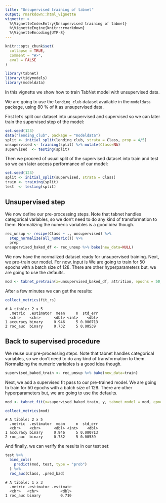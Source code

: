 ```yaml
---
title: "Unsupervised training of tabnet"
output: rmarkdown::html_vignette
vignette: >
  %\VignetteIndexEntry{Unsupervised training of tabnet}
  %\VignetteEngine{knitr::rmarkdown}
  %\VignetteEncoding{UTF-8}
---
```


```r
knitr::opts_chunk$set(
  collapse = TRUE,
  comment = "#>",
  eval = FALSE
)
```

```r
library(tabnet)
library(tidymodels)
library(modeldata)
```

In this vignette we show how to train TabNet model with unsupervised data.

We are going to use the `lending_club` dataset available
in the `modeldata` package, using 80 % of it as unsupervised data.

First let's split our dataset into unsupervised and supervised so we can later train the supervised step of the model:

```r
set.seed(123)
data("lending_club", package = "modeldata")
split <- initial_split(lending_club, strata = Class, prop = 4/5)
unsupervised <- training(split) %>% mutate(Class=NA)
supervised  <- testing(split)
```

Then we proceed of usual split of the supervised dataset into train and test so we can later access performance of our model:

```r
set.seed(123)
split <- initial_split(supervised, strata = Class)
train <- training(split) 
test  <- testing(split)
```

## Unsupervised step

We now define our pre-processing steps. Note that tabnet handles categorical variables, so we don't need to do any kind of transformation to them. Normalizing the numeric variables is a good idea though.

```r
rec_unsup <- recipe(Class ~ ., unsupervised) %>%
  step_normalize(all_numeric()) %>% 
  prep
unsupervised_baked_df <- rec_unsup %>% bake(new_data=NULL)
```

We now have the normalized dataset ready for unsupervised training. 
Next, we pre-train our model. For now, input is  We are going to train for 50 epochs with a batch size of 128. There are other hyperparameters but, we are going to use the defaults.

```r
mod <- tabnet_pretrain(x=unsupervised_baked_df, attrition, epochs = 50, verbose = TRUE)
```

After a few minutes we can get the results:

```r
collect_metrics(fit_rs)
```

```
# A tibble: 2 x 5
  .metric  .estimator  mean     n  std_err
  <chr>    <chr>      <dbl> <int>    <dbl>
1 accuracy binary     0.946     5 0.000713
2 roc_auc  binary     0.732     5 0.00539 
```

## Back to supervised procedure

We reuse our pre-processing steps. Note that tabnet handles categorical variables, so we don't need to do any kind of transformation to them. Normalizing the numeric variables is a good idea though.

```r
supervised_baked_train <- rec_unsup %>% bake(new_data=train)
```

Next, we add a supervised fit pass to our pre-trained model. We are going to train for 50 epochs with a batch size of 128. There are other hyperparameters but, we are going to use the defaults.

```r
mod <- tabnet_fit(x=supervised_baked_train, y, tabnet_model = mod, epochs = 50)
```

```r
collect_metrics(mod)
```

```
# A tibble: 2 x 5
  .metric  .estimator  mean     n  std_err
  <chr>    <chr>      <dbl> <int>    <dbl>
1 accuracy binary     0.946     5 0.000713
2 roc_auc  binary     0.732     5 0.00539 
```

And finally, we can verify the results in our test set:

```r
test %>% 
  bind_cols(
    predict(mod, test, type = "prob")
  ) %>% 
  roc_auc(Class, .pred_bad)
```

```
# A tibble: 1 x 3
  .metric .estimator .estimate
  <chr>   <chr>          <dbl>
1 roc_auc binary         0.710
```






